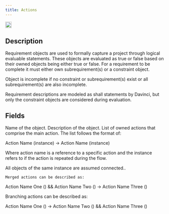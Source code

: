 ```yaml
---
title: Actions
---
```


<img height="20" noZoom src="/images/objecticons/action.svg" /> 

## Description
Requirement objects are used to formally capture a project through logical evaluable statements. These objects are evaluated as true or false based on their owned objects being either true or false. For a requirement to be complete it must either own subrequirement(s) or a constraint object. 

<Note>Object is incomplete if no constraint or subrequirement(s) exist or all subrequirement(s) are also incomplete.</Note>

<Info>Requirement descriptions are modeled as shall statements by Davinci, but only the constraint objects are considered during evaluation.</Info>

## Fields


<ParamField path="Name" type="string">
Name of the object.
</ParamField>

<ParamField path="Description" type="string">
  Description of the object.
</ParamField>

<ParamField path="Sequence" type="list">
  List of owned actions that comprise the main action. The list follows the format of:

  Action Name (instance) -> Action Name (instance)

  Where action name is a reference to a specific action and the instance refers to if the action is repeated during the flow. 

  <Info>All objects of the same instance are assumed connected..</Info>
  

    Merged actions can be described as:

  Action Name One () && Action Name Two () -> Action Name Three ()

  Branching actions can be described as:

  Action Name One () -> Action Name Two () && Action Name Three ()
</ParamField>